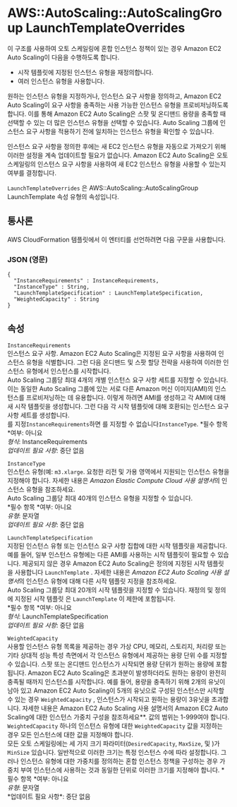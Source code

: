 # AWS::AutoScaling::AutoScalingGroup LaunchTemplateOverrides

이 구조를 사용하여 오토 스케일링에 혼합 인스턴스 정책이 있는 경우 Amazon EC2 Auto Scaling이 다음을 수행하도록 합니다.

- 시작 템플릿에 지정된 인스턴스 유형을 재정의합니다.
- 여러 인스턴스 유형을 사용합니다.

원하는 인스턴스 유형을 지정하거나, 인스턴스 요구 사항을 정의하고, Amazon EC2 Auto Scaling이 요구 사항을 충족하는 사용 가능한 인스턴스 유형을 프로비저닝하도록 합니다. 이를 통해 Amazon EC2 Auto Scaling은 스팟 및 온디맨드 용량을 충족할 때 선택할 수 있는 더 많은 인스턴스 유형을 선택할 수 있습니다. Auto Scaling 그룹에 인스턴스 요구 사항을 적용하기 전에 일치하는 인스턴스 유형을 확인할 수 있습니다.

인스턴스 요구 사항을 정의한 후에는 새 EC2 인스턴스 유형을 자동으로 가져오기 위해 이러한 설정을 계속 업데이트할 필요가 없습니다. Amazon EC2 Auto Scaling은 오토 스케일링의 인스턴스 요구 사항을 사용하여 새 EC2 인스턴스 유형을 사용할 수 있는지 여부를 결정합니다.

`LaunchTemplateOverrides` 은 AWS::AutoScaling::AutoScalingGroup LaunchTemplate 속성 유형의 속성입니다.

## 통사론

AWS CloudFormation 템플릿에서 이 엔터티를 선언하려면 다음 구문을 사용합니다.

### JSON (영문)

```
{
  "InstanceRequirements" : InstanceRequirements,
  "InstanceType" : String,
  "LaunchTemplateSpecification" : LaunchTemplateSpecification,
  "WeightedCapacity" : String
}
```

## 속성

`InstanceRequirements`  
인스턴스 요구 사항. Amazon EC2 Auto Scaling은 지정된 요구 사항을 사용하여 인스턴스 유형을 식별합니다. 그런 다음 온디맨드 및 스팟 할당 전략을 사용하여 이러한 인스턴스 유형에서 인스턴스를 시작합니다.  
Auto Scaling 그룹당 최대 4개의 개별 인스턴스 요구 사항 세트를 지정할 수 있습니다. 이는 동일한 Auto Scaling 그룹에 있는 서로 다른 Amazon 머신 이미지(AMI)의 인스턴스를 프로비저닝하는 데 유용합니다. 이렇게 하려면 AMI를 생성하고 각 AMI에 대해 새 시작 템플릿을 생성합니다. 그런 다음 각 시작 템플릿에 대해 호환되는 인스턴스 요구 사항 세트를 생성합니다.  
를 지정`InstanceRequirements`하면 를 지정할 수 없습니다`InstanceType`.
*필수 항목 *여부: 아니요  
_형식_: InstanceRequirements  
_업데이트 필요 사항_: 중단 없음

`InstanceType`  
인스턴스 유형(예: `m3.xlarge`. 요청한 리전 및 가용 영역에서 지원되는 인스턴스 유형을 지정해야 합니다. 자세한 내용은 *Amazon Elastic Compute Cloud 사용 설명서*의 인스턴스 유형을 참조하세요.  
Auto Scaling 그룹당 최대 40개의 인스턴스 유형을 지정할 수 있습니다.  
*필수 항목 *여부: 아니요  
_유형_: 문자열  
_업데이트 필요 사항_: 중단 없음

`LaunchTemplateSpecification`  
지정된 인스턴스 유형 또는 인스턴스 요구 사항 집합에 대한 시작 템플릿을 제공합니다. 예를 들어, 일부 인스턴스 유형에는 다른 AMI를 사용하는 시작 템플릿이 필요할 수 있습니다. 제공되지 않은 경우 Amazon EC2 Auto Scaling은 정의에 지정된 시작 템플릿을 사용합니다 `LaunchTemplate` . 자세한 내용은 *Amazon EC2 Auto Scaling 사용 설명서*의 인스턴스 유형에 대해 다른 시작 템플릿 지정을 참조하세요.  
Auto Scaling 그룹당 최대 20개의 시작 템플릿을 지정할 수 있습니다. 재정의 및 정의에 지정된 시작 템플릿 은 `LaunchTemplate` 이 제한에 포함됩니다.  
*필수 항목 *여부: 아니요  
_형식_: LaunchTemplateSpecification  
_업데이트 필요 사항_: 중단 없음

`WeightedCapacity`  
사용할 인스턴스 유형 목록을 제공하는 경우 가상 CPU, 메모리, 스토리지, 처리량 또는 기타 상대적 성능 특성 측면에서 각 인스턴스 유형에서 제공하는 용량 단위 수를 지정할 수 있습니다. 스팟 또는 온디맨드 인스턴스가 시작되면 용량 단위가 원하는 용량에 포함됩니다. Amazon EC2 Auto Scaling은 초과분이 발생하더라도 원하는 용량이 완전히 충족될 때까지 인스턴스를 시작합니다. 예를 들어, 용량을 충족하기 위해 2개의 유닛이 남아 있고 Amazon EC2 Auto Scaling이 5개의 유닛으로 구성된 인스턴스만 시작할 수 있는 경우 `WeightedCapacity` , 인스턴스가 시작되고 원하는 용량이 3유닛을 초과합니다. 자세한 내용은 Amazon EC2 Auto Scaling 사용 설명서의 Amazon EC2 Auto Scaling에 대한 인스턴스 가중치 구성을 참조하세요\**. 값의 범위는 1-999여야 합니다.  
`WeightedCapacity` 하나의 인스턴스 유형에 대한 `WeightedCapacity` 값을 지정하는 경우 모든 인스턴스에 대한 값을 지정해야 합니다.  
모든 오토 스케일링에는 세 가지 크기 파라미터(`DesiredCapacity`, `MaxSize`, 및 )가 `MinSize` 있습니다. 일반적으로 이러한 크기는 특정 인스턴스 수에 따라 설정합니다. 그러나 인스턴스 유형에 대한 가중치를 정의하는 혼합 인스턴스 정책을 구성하는 경우 가중치 부여 인스턴스에 사용하는 것과 동일한 단위로 이러한 크기를 지정해야 합니다.
*필수 항목 *여부: 아니요  
*유형*: 문자열  
*업데이트 필요 사항\*: 중단 없음

